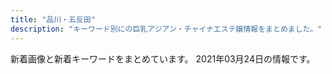 ```yaml
---
title: "品川・五反田"
description: "キーワード別にの巨乳アジアン・チャイナエステ嬢情報をまとめました。"
---
```


新着画像と新着キーワードをまとめています。
2021年03月24日の情報です。

<DmmAffiliateIns />
<KeywordTable
  shops={
    [
    {
        "url": "http://lacure.link/",
        "station": "\u6238\u8d8a\u9280\u5ea7\u99c5",
        "keywords": {},
        "name": "\u30e9\u30ad\u30e5\u30a2",
        "img_links": [
            "http://lacure.link/images/g2.jpg",
            "http://lacure.link/images/kol.jpg",
            "http://lacure.link/images/r5.jpg",
            "http://lacure.link/images/gb01.png",
            "http://lacure.link/images/r1.jpg",
            "http://lacure.link/images/r6.jpg",
            "http://lacure.link/images/sayuri.jpg",
            "http://lacure.link/images/yuki.jpg",
            "http://lacure.link/images/g3.jpg",
            "http://lacure.link/images/r4.jpg",
            "http://lacure.link/images/g6.jpg",
            "http://lacure.link/images/g0.jpg",
            "http://lacure.link/images/zi.png",
            "http://lacure.link/images/s1.jpg",
            "http://lacure.link/images/g1.jpg",
            "http://lacure.link/images/kiki.jpg",
            "http://lacure.link/images/top2.jpg",
            "http://lacure.link/images/asali.jpg",
            "http://lacure.link/images/g5.jpg",
            "http://lacure.link/images/r2.jpg",
            "http://lacure.link/images/left3.png",
            "http://lacure.link/images/r3.jpg",
            "http://lacure.link/images/s_staff.png",
            "http://lacure.link/images/face.png",
            "http://lacure.link/images/news.png"
        ]
    },
    {
        "name": "\u5eb7\u7984",
        "url": "http://www.kouroku-este.com/",
        "keywords": {
            "C": 15
        },
        "station": "JR\u54c1\u5ddd\u99c5\u9ad8\u8f2a\u53e3",
        "img_links": [
            "http://www.kouroku-este.com/img/staff/ccc/ccc2.jpg",
            "http://www.kouroku-este.com/img/top/listmark1.png",
            "http://www.kouroku-este.com/img/staff/ccc/ccc1.jpg",
            "http://www.kouroku-este.com/img/staff/aaa/aaa1.jpg",
            "http://www.kouroku-este.com/img/staff/eee/s-eee2.jpg",
            "http://www.kouroku-este.com/img/menu/info_r.jpg",
            "http://www.kouroku-este.com/img/staff/fff/s-fff1.jpg",
            "http://www.kouroku-este.com/img/system/service02.jpg",
            "http://www.kouroku-este.com/img/system/service01.jpg",
            "http://www.kouroku-este.com/img/staff/ggg/ggg1.jpg",
            "http://www.kouroku-este.com/img/staff/fff/s-fff2.jpg",
            "http://www.kouroku-este.com/img/staff/aaa/aaa2.jpg",
            "http://www.kouroku-este.com/img/staff/eee/s-eee1.jpg",
            "http://www.kouroku-este.com/img/staff/bbb/bbb1.jpg"
        ]
    },
    {
        "name": "\u7652\u3057\u30cf\u30a6\u30b9",
        "url": "https://i-house.aoaoeo.com/",
        "img_links": [],
        "station": "JR\u4e94\u53cd\u7530\u99c5\u897f\u53e3",
        "keywords": {}
    },
    {
        "name": "\u6708\u306e\u548c",
        "station": "JR\u4e94\u53cd\u7530\u99c5\u897f\u53e3",
        "img_links": [
            "https://tsukiwa.info/img/bar_gallery.png",
            "https://tsukiwa.info/img/staff/rumi02.jpg",
            "https://tsukiwa.info/img/staff/yuna01.jpg",
            "https://tsukiwa.info/img/staff/1B18DB0C-4C76-4A8F-972F-C1207E0FEBD1.jpeg",
            "https://tsukiwa.info/img/staff/5B1348C8-81C8-4A36-8AF4-201F525E98EC.jpeg",
            "https://tsukiwa.info/img/news3.png",
            "https://tsukiwa.info/img/staff/sara244.jpg",
            "https://tsukiwa.info/img/event/20210128.png",
            "https://tsukiwa.info/img/staff/no_image.jpg",
            "https://tsukiwa.info/img/staff/koko3.jpg",
            "https://tsukiwa.info/img/event/camp03.jpg",
            "https://tsukiwa.info/img/akusesu-top0.jpg",
            "https://tsukiwa.info/img/staff_top/20201219_1.jpg",
            "https://tsukiwa.info/img/staff/aya2101.jpg",
            "https://tsukiwa.info/img/top_map.jpg",
            "https://tsukiwa.info/img/staff/mimi20202.jpg",
            "https://tsukiwa.info/img/staff/sara241.jpg",
            "https://tsukiwa.info/img/staff/sara243.jpg",
            "https://tsukiwa.info/img/news1.png",
            "https://tsukiwa.info/img/staff/mimi01.jpg",
            "https://tsukiwa.info/img/staff/ruru1.jpg",
            "https://tsukiwa.info/img/bar_profile.png",
            "https://tsukiwa.info/img/staff/75307587-4A46-4F15-A25F-82452D8FC90A.jpeg",
            "https://tsukiwa.info/img/staff_top/20201219_2.jpg",
            "https://tsukiwa.info/img/pickupGirl.png",
            "https://tsukiwa.info/img/staff/rumi04.jpg",
            "https://tsukiwa.info/img/QRcode.png",
            "https://tsukiwa.info/img/bar_staff.png",
            "https://tsukiwa.info/img/staff/yuri001.jpg",
            "https://www.a-side.com/ad/koko/include/banner/koko_200x40.png",
            "https://tsukiwa.info/img/staff/mimi202012.jpg",
            "https://tsukiwa.info/img/staff/sara242.jpg"
        ],
        "url": "https://tsukiwa.info/",
        "keywords": {}
    },
    {
        "img_links": [],
        "name": "\u30d5\u30ed\u30fc\u30e9",
        "station": "JR\u54c1\u5ddd\u99c5\u9ad8\u8f2a\u53e3",
        "keywords": {},
        "url": "http://f-aroma.info/"
    },
    {
        "name": "\u30ea\u30e9\u30af\u30bc\u30fc\u30b7\u30e7\u30f3\u862d",
        "img_links": [
            "http://www.relax-cs.com/ncss/top02-left.jpg",
            "http://www.relax-cs.com/ncss/nav/nav-002.jpg",
            "http://www.relax-cs.com/ncss/nav/nav-004.jpg",
            "http://www.relax-cs.com/ncss/nav/nav-005.jpg",
            "http://www.relax-cs.com/ncss/tel.png",
            "http://www.relax-cs.com/ncss/nav/nav-006.jpg",
            "http://www.relax-cs.com/ncss/staff02.jpg",
            "http://www.relax-cs.com/ncss/top03.jpg",
            "http://www.relax-cs.com/ncss/staff01.jpg",
            "http://www.relax-cs.com/ncss/nav/nav-001.jpg",
            "http://www.relax-cs.com/ncss/top001.jpg",
            "http://www.relax-cs.com/ncss/nav/nav-003.jpg"
        ],
        "url": "http://www.relax-cs.com/",
        "keywords": {},
        "station": "JR\u4e94\u53cd\u7530\u99c5\u897f\u53e3"
    },
    {
        "station": "JR\u4e94\u53cd\u7530\u99c5\u897f\u53e3",
        "name": "\u30c8\u30f3\u30dd\u30fc",
        "img_links": [
            "http://hi-msg.com/tonpoh/images/p-2.jpg",
            "http://hi-msg.com/tonpoh/images/p-7-1.jpg",
            "http://hi-msg.com/tonpoh/images/p-11.jpg",
            "http://hi-msg.com/tonpoh/images/tit-sys.png",
            "http://hi-msg.com/tonpoh/images/p-9.jpg",
            "http://hi-msg.com/tonpoh/images/s5.png",
            "http://hi-msg.com/tonpoh/images/no.png",
            "http://hi-msg.com/tonpoh/images/p-1.jpg",
            "http://hi-msg.com/tonpoh/images/tit-staff.png",
            "http://hi-msg.com/tonpoh/images/botton.png",
            "http://hi-msg.com/tonpoh/images/p-7.jpg",
            "http://hi-msg.com/tonpoh/images/p-4.jpg",
            "http://hi-msg.com/tonpoh/images/p-6.jpg",
            "http://hi-msg.com/tonpoh/images/p-12.jpg",
            "http://hi-msg.com/tonpoh/images/p-5.jpg",
            "http://hi-msg.com/tonpoh/images/l.png",
            "http://hi-msg.com/tonpoh/images/p-8-1.jpg",
            "http://hi-msg.com/tonpoh/images/p-10.jpg",
            "http://hi-msg.com/tonpoh/images/s1.png",
            "http://hi-msg.com/tonpoh/images/p-6-1.jpg",
            "http://hi-msg.com/tonpoh/images/p-10-1.jpg",
            "http://hi-msg.com/tonpoh/images/p-0.jpg",
            "http://hi-msg.com/tonpoh/images/ll.png",
            "http://hi-msg.com/tonpoh/images/p-13.jpg",
            "http://hi-msg.com/tonpoh/images/p-14.jpg",
            "http://hi-msg.com/tonpoh/images/s6.png",
            "http://hi-msg.com/tonpoh/images/fla-3.png",
            "http://hi-msg.com/tonpoh/images/p-13-1.jpg",
            "http://hi-msg.com/tonpoh/images/p-14-1.jpg",
            "http://hi-msg.com/tonpoh/images/line.png",
            "http://hi-msg.com/tonpoh/images/fla.png",
            "http://hi-msg.com/tonpoh/images/fla-1.png",
            "http://hi-msg.com/tonpoh/images/s4.jpg",
            "http://hi-msg.com/tonpoh/images/s9.png",
            "http://hi-msg.com/tonpoh/images/p-8.jpg",
            "http://hi-msg.com/tonpoh/images/p-11-1.jpg",
            "http://hi-msg.com/tonpoh/images/p-9-1.jpg",
            "http://hi-msg.com/tonpoh/images/s8.png",
            "http://hi-msg.com/tonpoh/images/p-12-1.jpg"
        ],
        "url": "http://hi-msg.com/tonpoh/",
        "keywords": {}
    },
    {
        "keywords": {},
        "url": "http://p-fly.work/",
        "img_links": [
            "http://p-fly.work/images/tr.jpg",
            "http://p-fly.work/images/interior_t.png",
            "http://p-fly.work/img/koko1.jpg",
            "http://p-fly.work/img/mai1.jpg",
            "http://p-fly.work/images/7.jpg",
            "http://p-fly.work/images/news.jpg",
            "http://p-fly.work/images/head.png",
            "http://p-fly.work/staff/yuyu.jpg",
            "http://p-fly.work/images/10.jpg",
            "http://p-fly.work/images/sys2.jpg",
            "http://p-fly.work/images/1.jpg",
            "http://p-fly.work/images/12.jpg",
            "http://p-fly.work/staff/mai.jpg",
            "http://p-fly.work/staff/sara.jpg",
            "http://p-fly.work/images/sys1.jpg",
            "http://p-fly.work/images/line.png",
            "http://p-fly.work/images/staff_t.png",
            "http://p-fly.work/images/b1.jpg",
            "http://p-fly.work/images/mobile.jpg",
            "http://p-fly.work/images/sys4.png",
            "http://p-fly.work/images/int1.jpg",
            "http://p-fly.work/img/yuyu1.jpg",
            "http://p-fly.work/staff/yuki.jpg",
            "http://p-fly.work/img/sara1.jpg",
            "http://p-fly.work/images/ac1.jpg",
            "http://p-fly.work/images/b2.jpg",
            "http://p-fly.work/images/b3.jpg",
            "http://p-fly.work/images/int2.png",
            "http://p-fly.work/staff/koko.jpg",
            "http://p-fly.work/images/sys3.jpg"
        ],
        "name": "\u7d2b\u306e\u8776",
        "station": "JR\u4e94\u53cd\u7530\u99c5\u897f\u53e3"
    },
    {
        "img_links": [
            "http://es-mirei.com/staffPhoto/b20170728165302.jpg",
            "http://es-mirei.com/staffPhoto/s20170911152114.jpg",
            "http://es-mirei.com/staffPhoto/s20170728165302.jpg",
            "http://es-mirei.com/staffPhoto/s20170728165256.jpg",
            "http://es-mirei.com/images/noImg.jpg",
            "http://es-mirei.com/staffPhoto/s20180209180323.jpg",
            "http://es-mirei.com/images/store/04.jpg",
            "http://es-mirei.com/staffPhoto/b20170911152114.jpg",
            "http://es-mirei.com/staffPhoto/b20180613122502.jpg",
            "http://es-mirei.com/images/returnStaffBtn.png",
            "http://es-mirei.com/staffPhoto/b20170908125528.jpg",
            "http://es-mirei.com/staffPhoto/b20170911152129.jpg",
            "http://es-mirei.com/images/s3Slider1Images/01.jpg",
            "http://es-mirei.com/staffPhoto/s20170728165536.jpg",
            "http://es-mirei.com/staffPhoto/b20170728165536.jpg",
            "http://es-mirei.com/images/store/06.jpg",
            "http://es-mirei.com/staffPhoto/b20180209180323.jpg",
            "http://es-mirei.com/images/store/01.jpg",
            "http://es-mirei.com/images/store/05.jpg",
            "http://es-mirei.com/images/s3Slider1Images/03.jpg",
            "http://es-mirei.com/staffPhoto/s20170908125528.jpg",
            "http://es-mirei.com/images/store/03.jpg",
            "http://es-mirei.com/images/s3Slider1Images/02.jpg",
            "http://es-mirei.com/staffPhoto/s20180613122502.jpg",
            "http://es-mirei.com/images/store/02.jpg",
            "http://es-mirei.com/staffPhoto/b20170728165256.jpg",
            "http://es-mirei.com/staffPhoto/s20170911152129.jpg"
        ],
        "name": "\u7f8e\u4f36",
        "station": "JR\u4e94\u53cd\u7530\u99c5\u897f\u53e3",
        "keywords": {
            "E": 8,
            "87": 4,
            "86": 2,
            "85": 2,
            "88": 2
        },
        "url": "http://es-mirei.com/"
    },
    {
        "url": "http://hanagoromo.work/",
        "name": "\u82b1\u8863",
        "img_links": [
            "http://hanagoromo.work/sys.jpg",
            "http://hanagoromo.work/112.jpg",
            "http://hanagoromo.work/nana.jpg",
            "http://hanagoromo.work/s1.png",
            "http://hanagoromo.work/tina.jpg",
            "http://hanagoromo.work/miyuki1.jpg",
            "http://hanagoromo.work/sayaka.jpg",
            "http://hanagoromo.work/b1.jpg",
            "http://hanagoromo.work/mens-esthe1.png",
            "http://hanagoromo.work/4.jpg",
            "http://hanagoromo.work/yumi1.jpg",
            "http://hanagoromo.work/rina1.jpeg",
            "http://hanagoromo.work/head.jpg",
            "http://hanagoromo.work/mio.jpg",
            "http://hanagoromo.work/main_top.jpg",
            "http://hanagoromo.work/yuna2.jpg",
            "http://hanagoromo.work/b2.jpg",
            "http://hanagoromo.work/nana2.jpg",
            "http://hanagoromo.work/ai2.jpg",
            "http://hanagoromo.work/3.jpg",
            "http://hanagoromo.work/rie1.jpg",
            "http://hanagoromo.work/nana1.jpg",
            "http://hanagoromo.work/interior1.jpg",
            "http://hanagoromo.work/2.jpg",
            "http://hanagoromo.work/yuna1.jpg",
            "http://hanagoromo.work/int2.jpg",
            "http://hanagoromo.work/staff_t.jpg",
            "http://hanagoromo.work/1.jpg",
            "http://hanagoromo.work/b3.jpg",
            "http://hanagoromo.work/miyuki.jpg",
            "http://hanagoromo.work/ta.png",
            "http://hanagoromo.work/6.jpg",
            "http://hanagoromo.work/yuyu.jpg",
            "http://hanagoromo.work/yuki.jpg",
            "http://hanagoromo.work/hitomi.jpg",
            "http://hanagoromo.work/hitomi1.jpg",
            "http://hanagoromo.work/hitomi2.jpg",
            "http://hanagoromo.work/mio1.jpg",
            "http://hanagoromo.work/rina2.jpeg",
            "http://hanagoromo.work/mio2.jpg",
            "http://hanagoromo.work/eri.jpg",
            "http://hanagoromo.work/yumi.jpg",
            "http://hanagoromo.work/interior_t.jpg",
            "http://hanagoromo.work/ai3.jpg",
            "http://hanagoromo.work/tina2.jpg"
        ],
        "station": "JR\u4e94\u53cd\u7530\u99c5",
        "keywords": {}
    },
    {
        "station": "JR\u4e94\u53cd\u7530\u99c5\u6771\u53e3",
        "img_links": [
            "http://www.relax-fuyou.info/i/img/sta20.jpg",
            "http://www.relax-fuyou.info/img/sta20.jpg",
            "http://www.relax-fuyou.info/i/img/st181.jpg",
            "http://www.relax-fuyou.info/img/st71.jpg",
            "http://www.relax-fuyou.info/img/st110.jpg",
            "http://www.relax-fuyou.info/i/img/st8.jpg",
            "http://www.relax-fuyou.info/img/st191.jpg",
            "http://www.relax-fuyou.info/i/img/r3.jpg",
            "http://www.relax-fuyou.info/img/st11.jpg",
            "http://www.relax-fuyou.info/img/st41.jpg",
            "http://www.relax-fuyou.info/img/st42.jpg",
            "http://www.relax-fuyou.info/img/st8.jpg",
            "http://www.relax-fuyou.info/i/img/st42.jpg",
            "http://www.relax-fuyou.info/img/st1.jpg",
            "http://www.relax-fuyou.info/img/st72.jpg",
            "http://www.relax-fuyou.info/img/sta18.jpg",
            "http://www.relax-fuyou.info/img/st160.jpg",
            "http://www.relax-fuyou.info/i/img/st11.jpg",
            "http://www.relax-fuyou.info/i/img/st110.jpg",
            "http://www.relax-fuyou.info/i/img/st17.jpg",
            "http://www.relax-fuyou.info/i/img/st201.jpg",
            "http://www.relax-fuyou.info/img/st5.jpg",
            "http://www.relax-fuyou.info/img/sta5.jpg",
            "http://www.relax-fuyou.info/i/img/st191.jpg",
            "http://www.relax-fuyou.info/img/top.jpg",
            "http://www.relax-fuyou.info/i/img/r2.jpg",
            "http://www.relax-fuyou.info/img/sta16.jpg",
            "http://www.relax-fuyou.info/img/sta8.jpg",
            "http://www.relax-fuyou.info/img/sta15.jpg",
            "http://www.relax-fuyou.info/img/sta19.jpg",
            "http://www.relax-fuyou.info/i/img/st140.jpg",
            "http://www.relax-fuyou.info/i/img/st5.jpg",
            "http://www.relax-fuyou.info/img/st7.jpg",
            "http://www.relax-fuyou.info/i/img/top.jpg",
            "http://www.relax-fuyou.info/img/st150.jpg",
            "http://www.relax-fuyou.info/img/st201.jpg",
            "http://www.relax-fuyou.info/img/sta1.jpg",
            "http://www.relax-fuyou.info/img/st181.jpg",
            "http://www.relax-fuyou.info/i/img/r1.jpg",
            "http://www.relax-fuyou.info/i/img/st9.jpg",
            "http://www.relax-fuyou.info/img/sta17.jpg",
            "http://www.relax-fuyou.info/img/st10.jpg",
            "http://www.relax-fuyou.info/img/r9.jpg",
            "http://www.relax-fuyou.info/img/st171.jpg",
            "http://www.relax-fuyou.info/img/st161.jpg",
            "http://www.relax-fuyou.info/i/img/st160.jpg",
            "http://www.relax-fuyou.info/img/st17.jpg",
            "http://www.relax-fuyou.info/i/img/st10.jpg",
            "http://www.relax-fuyou.info/img/st140.jpg",
            "http://www.relax-fuyou.info/img/st141.jpg"
        ],
        "keywords": {
            "87": 2,
            "88": 3,
            "D": 5,
            "86": 2,
            "C": 3,
            "90": 2,
            "G": 1,
            "E": 5,
            "84": 5
        },
        "name": "\u8299\u84c9\uff5e\u30d5\u30e8\u30a6\uff5e",
        "url": "http://www.relax-fuyou.info/"
    },
    {
        "keywords": {
            "C": 8
        },
        "url": "http://www.kenkou-house.info/",
        "img_links": [
            "http://www.kenkou-house.info/img/head.png",
            "http://www.kenkou-house.info/img/m7.png",
            "http://www.kenkou-house.info/img/s12.jpg",
            "http://www.kenkou-house.info/img/s4.jpg",
            "http://www.kenkou-house.info/img/m4.png",
            "http://www.kenkou-house.info/img/Himawari_200_40.png",
            "http://www.kenkou-house.info/img/s1.jpg",
            "http://www.kenkou-house.info/img/m1.png",
            "http://www.kenkou-house.info/img/s20.jpg",
            "http://www.kenkou-house.info/img/s17.jpg",
            "http://www.kenkou-house.info/img/s15.jpg",
            "http://www.kenkou-house.info/img/s13.jpg",
            "http://www.kenkou-house.info/img/door.png",
            "http://www.kenkou-house.info/img/Himawari_88_31.png",
            "http://www.kenkou-house.info/img/s91.jpg",
            "http://www.kenkou-house.info/img/m6.png",
            "http://www.kenkou-house.info/img/bottmo-ritght.png",
            "http://www.kenkou-house.info/img/s22.jpg",
            "http://www.kenkou-house.info/img/s61.jpg",
            "http://www.kenkou-house.info/img/Himawari_468_60.png",
            "http://www.kenkou-house.info/img/s7.jpg",
            "http://www.kenkou-house.info/img/m8.png",
            "http://www.kenkou-house.info/img/Himawari_160_45.png",
            "http://www.kenkou-house.info/img/body-.png",
            "http://www.kenkou-house.info/img/m5.png",
            "http://www.kenkou-house.info/img/bottmo-left.png",
            "http://www.kenkou-house.info/img/play.png",
            "http://www.kenkou-house.info/img/s11.jpg",
            "http://www.kenkou-house.info/img/s33.jpg",
            "http://www.kenkou-house.info/img/s21.jpg",
            "http://www.kenkou-house.info/img/m2.png",
            "http://www.kenkou-house.info/img/s14.jpg",
            "http://www.kenkou-house.info/img/m3.png",
            "http://www.kenkou-house.info/img/s.png",
            "http://www.kenkou-house.info/img/s16.jpg"
        ],
        "station": "JR\u4e94\u53cd\u7530\u99c5\u6771\u53e3",
        "name": "\u3072\u307e\u308f\u308a"
    },
    {
        "station": "JR\u4e94\u53cd\u7530\u99c5\u897f\u53e3",
        "keywords": {
            "C": 13
        },
        "url": "http://www.es-yuduki.com/",
        "name": "\u30de\u30c3\u30b5\u30fc\u30b8\u306e\u5915\u6708",
        "img_links": [
            "http://www.es-yuduki.com/css/staff01-b.jpg",
            "http://www.es-yuduki.com/css/nav/nav-007.jpg",
            "http://www.es-yuduki.com/css/head.jpg",
            "http://www.es-yuduki.com/css/progress04.jpg",
            "http://www.es-yuduki.com/css/nav/nav-006.jpg",
            "http://www.es-yuduki.com/css/progress01.jpg",
            "http://www.es-yuduki.com/css/nav/change-005.jpg",
            "http://www.es-yuduki.com/css/nav/nav-005.jpg",
            "http://www.es-yuduki.com/css/staff02.jpg",
            "http://www.es-yuduki.com/css/progress06.jpg",
            "http://www.es-yuduki.com/css/staff01.jpg",
            "http://www.es-yuduki.com/css/nav/nav-0003.jpg",
            "http://www.es-yuduki.com/css/nav/change-002.jpg",
            "http://www.es-yuduki.com/css/kanban.jpg",
            "http://www.es-yuduki.com/css/staff02-b.jpg",
            "http://www.es-yuduki.com/css/nav/nav-004.jpg",
            "http://www.es-yuduki.com/css/staff03-b.jpg",
            "http://www.es-yuduki.com/css/nav/change-001.jpg",
            "http://www.es-yuduki.com/css/progress03.jpg",
            "http://www.es-yuduki.com/css/progress08.jpg",
            "http://www.es-yuduki.com/css/coupon003.jpg",
            "http://www.es-yuduki.com/css/nav/change-0003.jpg",
            "http://www.es-yuduki.com/css/nav/change-004.jpg",
            "http://www.es-yuduki.com/css/main-top05.png",
            "http://www.es-yuduki.com/css/progress02.jpg",
            "http://www.es-yuduki.com/css/nav/change-007.jpg",
            "http://www.es-yuduki.com/css/nav/change-006.jpg",
            "http://www.es-yuduki.com/css/staff03.jpg",
            "http://www.es-yuduki.com/css/progress05.jpg",
            "http://www.es-yuduki.com/css/staff00.jpg",
            "http://www.es-yuduki.com/css/progress07.jpg",
            "http://www.es-yuduki.com/css/nav/nav-002.jpg",
            "http://www.es-yuduki.com/css/nav/nav-001.jpg"
        ]
    },
    {
        "img_links": [
            "http://gotanda.pepper.jp/m02272.jpg",
            "http://gotanda.pepper.jp/m048.png",
            "http://gotanda.pepper.jp/gotanda001.jpg",
            "http://gotanda.pepper.jp/20151109231038834554.jpg",
            "http://gotanda.pepper.jp/1-01.png",
            "http://gotanda.pepper.jp/m173.jpg",
            "http://gotanda.pepper.jp/m049.png"
        ],
        "name": "\u4e94\u53cd\u7530\u30e1\u30c7\u30a3\u30ab\u30eb\u30a8\u30f3",
        "url": "http://gotanda.pepper.jp/",
        "station": "JR\u4e94\u53cd\u7530\u99c5\u897f\u53e3",
        "keywords": {}
    }
]
}
/>
<DmmAffiliateScript />
